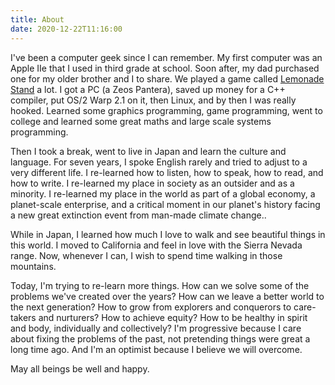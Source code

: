 ```yaml
---
title: About
date: 2020-12-22T11:16:00
---
```


I've been a computer geek since I can remember. My first computer was an Apple
IIe that I used in third grade at school. Soon after, my dad purchased one for
my older brother and I to share. We played a game called [Lemonade
Stand](https://archive.org/details/Lemonade_Stand_1979_Apple) a lot. I got a PC
(a Zeos Pantera), saved up money for a C++ compiler, put OS/2 Warp 2.1 on it,
then Linux, and by then I was really hooked. Learned some graphics programming,
game programming, went to college and learned some great maths and large scale
systems programming.

Then I took a break, went to live in Japan and learn the culture and language.
For seven years, I spoke English rarely and tried to adjust to a very different
life. I re-learned how to listen, how to speak, how to read, and how to write. I
re-learned my place in society as an outsider and as a minority. I re-learned my
place in the world as part of a global economy, a planet-scale enterprise, and a
critical moment in our planet's history facing a new great extinction event from
man-made climate change..

While in Japan, I learned how much I love to walk and see beautiful things in
this world. I moved to California and feel in love with the Sierra Nevada range.
Now, whenever I can, I wish to spend time walking in those mountains.

Today, I'm trying to re-learn more things. How can we solve some of the problems
we've created over the years? How can we leave a better world to the next
generation? How to grow from explorers and conquerors to care-takers and
nurturers? How to achieve equity? How to be healthy in spirit and body,
individually and collectively? I'm progressive because I care about fixing the
problems of the past, not pretending things were great a long time ago. And I'm
an optimist because I believe we will overcome.

May all beings be well and happy.
